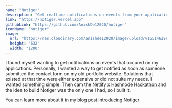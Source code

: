 ```yaml
---
name: "Notiger"
description: "Get realtime notifications on events from your application"
link: "https://notiger.vercel.app"
githubLink: "https://github.com/AnishDe12020/notiger"
iconName: "notiger"
image:
  url: "https://res.cloudinary.com/anishde12020/image/upload/v1651462990/Blogfolio/og2_onx91e.png"
  height: "632"
  width: "1200"
---
```


I found myself wanting to get notifications on events that occured on my applications. Personally, I wanted a way to get notified as soon as someone submitted the contact form on my old portfolio website. Solutions that existed at that time were either expensive or did not suite my needs. I wanted something simple. Then cam the [Netlify x Hashnode Hackathon](https://townhall.hashnode.com/netlify-hackathon) and the idea to build Notiger was the only one I had, so I built it.

You can learn more about it [in my blog post introducing Notiger](https://blog.anishde.dev/notiger-get-realtime-notifications-on-events-from-your-application)